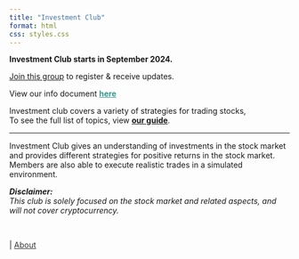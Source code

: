 ```yaml
---
title: "Investment Club"
format: html
css: styles.css
---
```

<span class="blank-line"></span>

<span class="highlight">**Investment Club starts in September 2024.**</span>  

[Join this group](https://dublin.schoology.com/group/7283420475) to register & receive updates.

View our info document **[here](https://docs.google.com/document/d/1cwgCudvzwrRmo7swpXPi9XubgKfZ64_dYvQHMxo2ibA/view){style="color: #34988b;"}**

<span class = "something1">Investment club covers a variety of strategies for trading stocks,</span>  
To see the full list of topics,
view **[our guide](guide.qmd)**.

---------------------------------------------------

<span class = "something1">Investment Club gives an understanding of investments in the stock market and 
provides different strategies for positive returns in the stock market. Members are also able to execute realistic trades in a simulated environment.</span>

***Disclaimer:**  
This club is solely focused on the stock market and related aspects, and will not cover cryptocurrency.*

<br>


<div class="nav-right">
  | [About](about.qmd){style="color: #373737;"}
</div>
